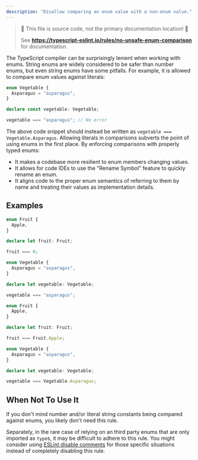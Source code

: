 ```yaml
---
description: "Disallow comparing an enum value with a non-enum value."
---
```



> 🛑 This file is source code, not the primary documentation location! 🛑
>
> See **https://typescript-eslint.io/rules/no-unsafe-enum-comparison** for documentation.

The TypeScript compiler can be surprisingly lenient when working with enums. String enums are widely considered to be safer than number enums, but even string enums have some pitfalls. For example, it is allowed to compare enum values against literals:

```ts
enum Vegetable {
  Asparagus = "asparagus",
}

declare const vegetable: Vegetable;

vegetable === "asparagus"; // No error
```

The above code snippet should instead be written as `vegetable === Vegetable.Asparagus`. Allowing literals in comparisons subverts the point of using enums in the first place. By enforcing comparisons with properly typed enums:

- It makes a codebase more resilient to enum members changing values.
- It allows for code IDEs to use the "Rename Symbol" feature to quickly rename an enum.
- It aligns code to the proper enum semantics of referring to them by name and treating their values as implementation details.

## Examples

<Tabs>
<TabItem value="❌ Incorrect">

```ts
enum Fruit {
  Apple,
}

declare let fruit: Fruit;

fruit === 0;
```

```ts
enum Vegetable {
  Asparagus = "asparagus",
}

declare let vegetable: Vegetable;

vegetable === "asparagus";
```

</TabItem>
<TabItem value="✅ Correct">

```ts
enum Fruit {
  Apple,
}

declare let fruit: Fruit;

fruit === Fruit.Apple;
```

```ts
enum Vegetable {
  Asparagus = "asparagus",
}

declare let vegetable: Vegetable;

vegetable === Vegetable.Asparagus;
```

</TabItem>
</Tabs>

## When Not To Use It

If you don't mind number and/or literal string constants being compared against enums, you likely don't need this rule.

Separately, in the rare case of relying on an third party enums that are only imported as `type`s, it may be difficult to adhere to this rule.
You might consider using [ESLint disable comments](https://eslint.org/docs/latest/use/configure/rules#using-configuration-comments-1) for those specific situations instead of completely disabling this rule.
